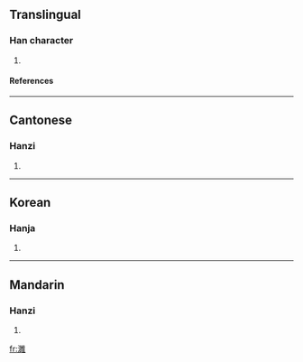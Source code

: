 ==Translingual==
===Han character===
{{Han char|rn=85|rad=水|as=13|sn=16|four=3011<sub>4</sub>|canj=水月山土 (EBUG), X水月山土 (XEBUG)}}
# {{defn|Han|sort=水13}}
====References====
{{Han ref|kx=0654.300|dkj=18451|dj=1065.080|hdz=31755.090|uh=6FC9|ud=28617|bh=EA41|bd=59969}}

----
==Cantonese==
===Hanzi===
{{yue-hanzi|jyut=|y=seui1}}
# {{defn|Cantonese}}

----
==Korean==
===Hanja===
{{ko-hanja|hangeul=수|eumhun=|rv=su|mr=su|y=swu}}
# {{defn|Korean}}

----
==Mandarin==
===Hanzi===
{{cmn-hanzi|pin=[[suī]] (sui1)|wg=sui<sup>1</sup>}}
# {{defn|Mandarin}}

[[fr:濉]]